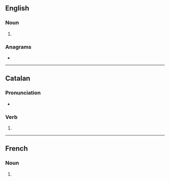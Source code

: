 ==English==

===Noun===
{{head|en|noun form}}

# {{plural of|calade|lang=en}}

===Anagrams===
* {{anagrams|en|a=aacdels|Salceda|alcades|scalade}}

----

==Catalan==

===Pronunciation===
* {{ca-IPA}}

===Verb===
{{head|ca|past participle|g=f-p}}

# {{ca-verb form of|g=fpl|m=ptc|t=past|calar}}

----

==French==

===Noun===
{{head|fr|noun plural form|g=?}}

# {{plural of|calade|lang=fr}}